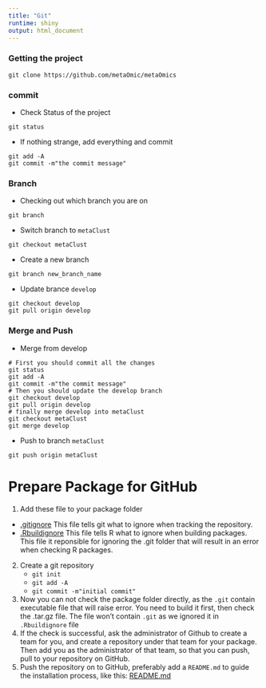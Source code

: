 ```yaml
---
title: "Git"
runtime: shiny
output: html_document
---
```


### Getting the project
```
git clone https://github.com/metaOmic/metaOmics
```

### commit
* Check Status of the project
```
git status
```
* If nothing strange, add everything and commit
```
git add -A
git commit -m"the commit message"
```

### Branch
* Checking out which branch you are on
```
git branch
```
* Switch branch to `metaClust`
```
git checkout metaClust
```
* Create a new branch
```
git branch new_branch_name
```
* Update brance `develop`
```
git checkout develop
git pull origin develop
```

### Merge and Push
* Merge from develop
```
# First you should commit all the changes
git status
git add -A
git commit -m"the commit message"
# Then you should update the develop branch
git checkout develop
git pull origin develop
# finally merge develop into metaClust
git checkout metaClust
git merge develop
```
* Push to branch `metaClust`
```
git push origin metaClust
```

# Prepare Package for GitHub
1. Add these file to your package folder
  - [.gitignore](https://raw.githubusercontent.com/metaOmic/preproc/master/.gitignore)
    This file tells git what to ignore when tracking the repository.
  - [.Rbuildignore](https://raw.githubusercontent.com/metaOmic/preproc/master/.Rbuildignore)
    This file tells R what to ignore when building packages. This file it reponsible for ignoring the .git folder that will result in an error when checking R packages.
2. Create a git repository
   - `git init`
   - `git add -A`
   - `git commit -m"initial commit"`
3. Now you can not check the package folder directly, as the `.git` contain executable file that will raise error. You need to build it first, then check the .tar.gz file. The file won't contain `.git` as we ignored it in `.Rbuildignore` file
4. If the check is successful, ask the administrator of Github to create a team for you, and create a repository under that team for your package. Then add you as the administrator of that team, so that you can push, pull to your repository on GitHub.
5. Push the repository on to GitHub, preferably add a `README.md` to guide the installation process, like this: [README.md](https://github.com/metaOmic/preproc/blob/master/README.md)
